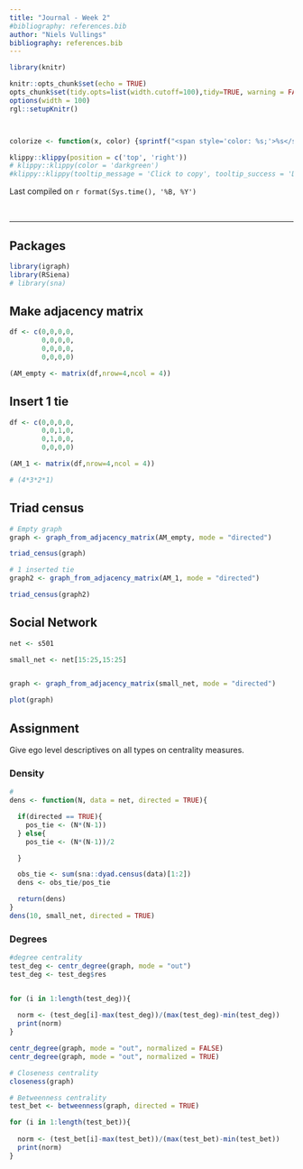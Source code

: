 ```yaml
---
title: "Journal - Week 2"
#bibliography: references.bib
author: "Niels Vullings"
bibliography: references.bib
---
```


```{=html}
<style>
body {
text-align: justify}
</style>
```

```r
library(knitr)

knitr::opts_chunk$set(echo = TRUE)
opts_chunk$set(tidy.opts=list(width.cutoff=100),tidy=TRUE, warning = FALSE, message = FALSE,comment = "#>", cache=TRUE, class.source=c("test"), class.output=c("test2"))
options(width = 100)
rgl::setupKnitr()



colorize <- function(x, color) {sprintf("<span style='color: %s;'>%s</span>", color, x) }

```

```r
klippy::klippy(position = c('top', 'right'))
# klippy::klippy(color = 'darkgreen')
#klippy::klippy(tooltip_message = 'Click to copy', tooltip_success = 'Done')
```

Last compiled on `r format(Sys.time(), '%B, %Y')`

<br>

------------------------------------------------------------------------

## Packages

```r
library(igraph)
library(RSiena)
# library(sna)
```

## Make adjacency matrix

```r
df <- c(0,0,0,0,
        0,0,0,0,
        0,0,0,0,
        0,0,0,0)

(AM_empty <- matrix(df,nrow=4,ncol = 4))

```

## Insert 1 tie

```r

df <- c(0,0,0,0,
        0,0,1,0,
        0,1,0,0,
        0,0,0,0)

(AM_1 <- matrix(df,nrow=4,ncol = 4))

# (4*3*2*1)

```

## Triad census

```r
# Empty graph
graph <- graph_from_adjacency_matrix(AM_empty, mode = "directed")

triad_census(graph)
```

```r
# 1 inserted tie
graph2 <- graph_from_adjacency_matrix(AM_1, mode = "directed")

triad_census(graph2)
```

## Social Network

```r
net <- s501

small_net <- net[15:25,15:25]


graph <- graph_from_adjacency_matrix(small_net, mode = "directed")

plot(graph)


```

## Assignment

Give ego level descriptives on all types on centrality measures.

### Density

```r
#
dens <- function(N, data = net, directed = TRUE){

  if(directed == TRUE){
    pos_tie <- (N*(N-1))
  } else{
    pos_tie <- (N*(N-1))/2

  }

  obs_tie <- sum(sna::dyad.census(data)[1:2])
  dens <- obs_tie/pos_tie

  return(dens)
}
dens(10, small_net, directed = TRUE)

```

### Degrees

```r
#degree centrality
test_deg <- centr_degree(graph, mode = "out")
test_deg <- test_deg$res


for (i in 1:length(test_deg)){
  
  norm <- (test_deg[i]-max(test_deg))/(max(test_deg)-min(test_deg))
  print(norm)
}

centr_degree(graph, mode = "out", normalized = FALSE)
centr_degree(graph, mode = "out", normalized = TRUE)
```

```r
# Closeness centrality
closeness(graph)

```

```r
# Betweenness centrality
test_bet <- betweenness(graph, directed = TRUE)

for (i in 1:length(test_bet)){
  
  norm <- (test_bet[i]-max(test_bet))/(max(test_bet)-min(test_bet))
  print(norm)
}


```

```r

```
